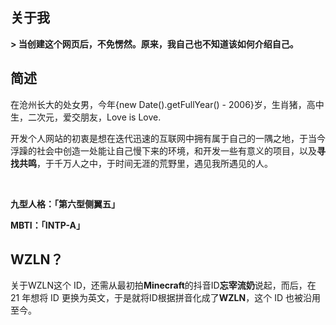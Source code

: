 ## 关于我

<p><strong>> 当创建这个网页后，不免愣然。原来，我自己也不知道该如何介绍自己。</strong></p>

<h2>简述</h2>

在沧州长大的处女男，今年{new Date().getFullYear() - 2006}岁，生肖猪，高中生，二次元，爱交朋友，Love is Love.

开发个人网站的初衷是想在迭代迅速的互联网中拥有属于自己的一隅之地，于当今浮躁的社会中创造一处能让自己慢下来的环境，和开发一些有意义的项目，以及<strong>寻找共鸣</strong>，于千万人之中，于时间无涯的荒野里，遇见我所遇见的人。

 

<strong>九型人格：「第六型侧翼五」</strong>


<strong>MBTI：「INTP-A」</strong>

 

<h2>WZLN？</h2>

关于WZLN这个 ID，还需从最初拍<strong>Minecraft</strong>的抖音ID<strong>忘宰流奶</strong>说起，而后，在 21 年想将 ID 更换为英文，于是就将ID根据拼音化成了<strong>WZLN</strong>，这个 ID 也被沿用至今。

